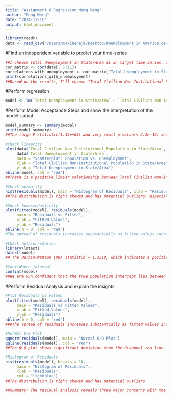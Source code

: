 ```yaml
---
title: "Assignment 6 Regression_Meng Meng"
author: "Meng Meng"
date: "2024-11-16"
output: html_document
---
```


```r
library(readr)
data <- read_csv("/Users/maxinenaja/Desktop/Unemployment in America.csv")
```

#Find an independent variable to predict your time-series 
```r
##I choose Total Unemployment in State/Area as an target time series. I'll find a suitable independent variable to predict it.
cor_matrix <- cor(data[, 5:11])
correlations_with_unemployment <- cor_matrix["Total Unemployment in State/Area",]
print(correlations_with_unemployment)
##Based on the results, I'll choose "Total Civilian Non-Institutional Population in State/Area" as an independent variable to predict the total umemployment in state or area because it has the highest correlation(0.9105689).
```

#Perform regression
```r
model <- lm(`Total Unemployment in State/Area` ~ `Total Civilian Non-Institutional Population in State/Area`, data = data)
```

#Perform Model Acceptance Steps and show the interpretation of the model output
```r
model_summary <- summary(model)
print(model_summary)
##The large F-statistic(1.45e+05) and very small p-value(< 2.2e-16) indicate the model is significant, and the high R-squared(0.8291) suggests good model fit. However, the large residual range(from -586,027 to 1,704,001) suggests some predictions may be far from actual values.

#Check linearity
plot(data$`Total Civilian Non-Institutional Population in State/Area`, 
     data$`Total Unemployment in State/Area`, 
     main = "Scatterplot: Population vs. Unemployment", 
     xlab = "Total Civilian Non-Institutional Population in State/Area", 
     ylab = "Total Unemployment in State/Area")
abline(model, col = "red")
##There is a positive linear relationship between Total Civilian Non-Institutional Population and Total Unemployment. The data shows a wave-like pattern around the regression line, particularly for higher population values. Also, some outliers are visible at the higher end of the population range (around 30e+06). Therefore, we can conclude that the relationship is not strictly linear throughout the range.

#Check normality
hist(residuals(model), main = "Histogram of Residuals", xlab = "Residuals")
##The distribution is right skewed and has potential outliers, especially in the positive tail (right side), which means the normality assumption appears to be violated.

#Check homoscedasticity
plot(fitted(model), residuals(model), 
     main = "Residuals vs Fitted", 
     xlab = "Fitted Values", 
     ylab = "Residuals")
abline(h = 0, col = "red")
#The spread of residuals increases substantially as fitted values increase. Additionaly, the variance of residuals is not constant across different levels of fitted values. It is evident that there's a clear violation of homoscedasticity.

#Check autocorrelation
library(lmtest)
dwtest(model)
## The Durbin-Watson (DW) statistic = 1.3318, which indicates a positive autocorrelation. The extremely small p-value (<2.2e-16) indicates strong evidence against the null hypothesis(there' no autocorrelation).

#Confidence interval
confint(model)
##We are 95% confident that the true population intercept lies between -11,547.36 and -8,815.037. And, we are 95% confident that for each one-unit increase in population, unemployment increases between 0.04221517 and 0.04265194 units. Both intervals are relatively narrow, suggesting high precision in estimating the intercept and slope. Also, since 0 is not in the interval, the intercept is significantly different from 0.
```

#Perform Residual Analysis and explain the insights
```r
#Plot Residuals vs Fitted
plot(fitted(model), residuals(model), 
     main = "Residuals vs Fitted Values", 
     xlab = "Fitted Values", 
     ylab = "Residuals")
abline(h = 0, col = "red")
###The spread of residuals increases substantially as fitted values increase. Additionaly, the variance of residuals is not constant across different levels of fitted values. It is evident that there's a clear violation of homoscedasticity.

#Normal Q-Q Plot
qqnorm(residuals(model), main = "Normal Q-Q Plot")
qqline(residuals(model), col = "red")
##The Q-Q plot shows significant deviation from the diagonal red line. The distrition is abnormal and S-shaped curve indicates that the residuals have heavier tails than normal distribution.

#Histogram of Residuals
hist(residuals(model), breaks = 10, 
     main = "Histogram of Residuals", 
     xlab = "Residuals", 
     col = "lightblue")
##The distribution is right skewed and has potential outliers.

##Summary: The residual analysis reveals three major concerns with the linear regression model: 1) non-linear patterns in the residuals vs. fitted plot. This indicate the relationship between population and unemployment is more complex than a simple linear model. 2) heteroscedasticity shown by increasing spread of residuals for larger populations. This suggests the model's predictions become less reliable for larger areas. 3) non-normal distribution of residuals evidenced by the heavy-tailed Q-Q plot and peaked histogram indicates violated assumptions. These violations suggest the model needs refinement - possibly through non-linear transformations, additional variables, etc., to provide more reliable predictions and statistical inference.
```

